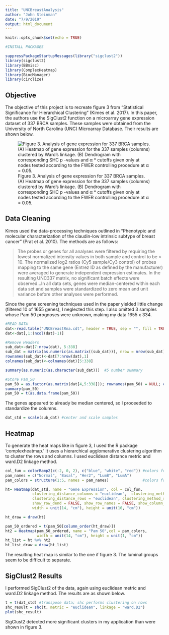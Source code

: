 ---
title: "UNCBreastAnalysis"
author: "John Steinman"
date: "7/9/2019"
output: html_document
---

```{r setup, include=FALSE}
knitr::opts_chunk$set(echo = TRUE)
```

```{r message=FALSE, warning=FALSE, include=FALSE}
#INSTALL PACKAGES

suppressPackageStartupMessages(library("sigclust2"))
library(sigclust2)
library(BBmisc)
library(ComplexHeatmap)
library(BiocManager)
library(circlize)
```

## Objective
The objective of this project is to recreate figure 3 from "Statistical Significance for Hierarchical Clustering" (Kimes et al. 2017). In this paper, the authors use the SigClust2 function on a microarray gene expression dataset of 337 BRCA samples. These samples were obtained from the University of North Carolina (UNC) Microarray Database. Their results are shown below.

![Figure 3. Analysis of gene expression for 337 BRCA samples. (A) Heatmap of gene expression for the 337 samples (columns) clustered by Ward’s linkage. (B) Dendrogram with corresponding SHC p -values and α * cutoffs given only at nodes tested according to the FWER controlling procedure at α = 0.05. ](/Users/620jo/OneDrive/Documents\R\win-library\3.6\KimesFigure3.jpg)

## Data Cleaning
Kimes used the data-processing techniques outlined in "Phenotypic and molecular characterization of the claudin-low intrinsic subtype of breast cancer" (Prat et al. 2010). The methods are as follows:

> The probes or genes for all analyses were filtered by requiring the lowest normalized intensity values in both sample and control to be > 10. The normalized log2 ratios (Cy5 sample/Cy3 control) of probes mapping to the same gene (Entrez ID as defined by the manufacturer) were averaged to generate independent expression estimates. In the resulting UNC337 matrix, no significant batch effects were observed...In all data sets, genes were median-centered within each data set and samples were standardized to zero mean and unit variance before other analyses were performed.

Since the gene screening techniques used in the paper yielded little change (filtered 10 of 1655 genes), I neglected this step. I also omitted 3 samples whose Pam 50 prognoses were unknown, making my data 1655 x 334.

```{r Load Data, echo=TRUE}
#READ DATA 
dat<-read.table("UNCBreastRna.cdt", header = TRUE, sep = "", fill = TRUE)
dat<-dat[,1:(ncol(dat)-1)]

#Remove Headers
sub_dat<-dat[7:nrow(dat), 5:338]
sub_dat = matrix(as.numeric(as.matrix((sub_dat))), nrow = nrow(sub_dat), ncol = ncol(sub_dat))
rownames(sub_dat)<-dat[7:nrow(dat),1]
colnames(sub_dat)<-colnames(dat)[5:338]

summary(as.numeric(as.character(sub_dat)))  #5 number summary

#Store Pam_50
pam_50 = as.factor(as.matrix(dat[4,5:338])); rownames(pam_50) = NULL; colnames(pam_50) = NULL;
summary(pam_50)
pam_50 = t(as.data.frame(pam_50))
```

The genes appeared to already be median centered, so I proceeded to standardize the columns.

```{r Clean Data, echo=TRUE, message=FALSE, warning=FALSE}
dat_std = scale(sub_dat) #center and scale samples
```

## Heatmap
To generate the heat maps like in figure 3, I used the R package 'complexheatmap.' It uses a hierarchical agglomerative clustering algorithm to cluster the rows and columns. I used euclidean distance metric and ward.D2 linkage method. 

```{r Heatmap, echo=TRUE, message=FALSE}
col_fun = colorRamp2(c(-2, 0, 2), c("blue", "white", "red")) #colors for gene expression
pam_names = c("Normal", "Basal", "Her2", "LumB", "LumA")     
pam_colors = structure(1:5, names = pam_names)               #colors for Pam 50

ht= Heatmap(dat_std, name = "Gene Expression", col = col_fun, 
            clustering_distance_columns = "euclidean",  clustering_method_columns = "ward.D2",
            clustering_distance_rows = "euclidean", clustering_method_rows = "ward.D2",
            show_row_dend = FALSE, show_row_names = FALSE, show_column_names = FALSE,
            width = unit(14, "cm"), height = unit(10, "cm"))
```

```{r Supress ht echo, message=FALSE, warning=FALSE, include=FALSE}
ht_draw = draw(ht)
```

```{r Heatmap cont., echo=TRUE, message=FALSE, warning=FALSE}
pam_50_ordered = t(pam_50[column_order(ht_draw)])
ht2 = Heatmap(pam_50_ordered, name = "Pam 50",col = pam_colors,
              width = unit(14, "cm"), height = unit(1, "cm"))
ht_list = ht %v% ht2
ht_list_draw = draw(ht_list)
```
The resulting heat map is similar to the one if figure 3. The luminal groups seem to be difficult to separate. 

## SigClust2 Results
I performed SigClust2 of the data, again using euclidean metric and ward.D2 linkage method. The results are as shown below.

```{r echo=TRUE, message=FALSE, warning=FALSE}
t = t(dat_std) #transpose data; shc performs clustering on rows
shc_result = shc(t, metric = "euclidean", linkage = "ward.D2")
plot(shc_result)
```

SigClust2 detected more significant clusters in my application than were shown in figure 3.


